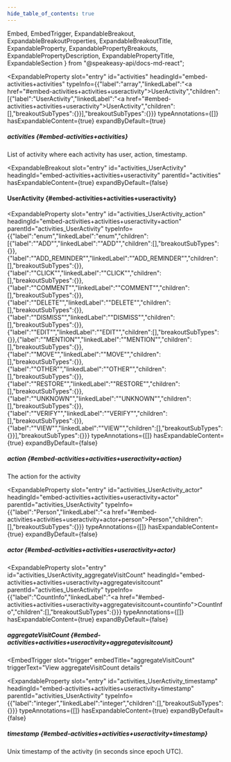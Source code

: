 ```yaml
---
hide_table_of_contents: true
---
```

  Embed,
  EmbedTrigger,
  ExpandableBreakout,
  ExpandableBreakoutProperties,
  ExpandableBreakoutTitle,
  ExpandableProperty,
  ExpandablePropertyBreakouts,
  ExpandablePropertyDescription,
  ExpandablePropertyTitle,
  ExpandableSection
} from "@speakeasy-api/docs-md-react";

<ExpandableSection>

<ExpandableProperty
  slot="entry"
  id="activities"
  headingId="embed-activities+activities"
  typeInfo={{"label":"array","linkedLabel":"<a href=\"#embed-activities+activities+useractivity\">UserActivity</a>","children":[{"label":"UserActivity","linkedLabel":"<a href=\"#embed-activities+activities+useractivity\">UserActivity</a>","children":[],"breakoutSubTypes":{}}],"breakoutSubTypes":{}}}
  typeAnnotations={[]}
  hasExpandableContent={true}
  expandByDefault={true}
>

<ExpandablePropertyTitle slot="title">

##### activities \{#embed-activities+activities\}

</ExpandablePropertyTitle>

<ExpandablePropertyDescription slot="description">

List of activity where each activity has user, action, timestamp.

</ExpandablePropertyDescription>

<ExpandablePropertyBreakouts slot="breakouts">

<ExpandableBreakout
  slot="entry"
  id="activities_UserActivity"
  headingId="embed-activities+activities+useractivity"
  parentId="activities"
  hasExpandableContent={true}
  expandByDefault={false}
>

<ExpandableBreakoutTitle slot="title">

#### UserActivity \{#embed-activities+activities+useractivity\}

</ExpandableBreakoutTitle>

<ExpandableBreakoutProperties slot="properties">

<ExpandableProperty
  slot="entry"
  id="activities_UserActivity_action"
  headingId="embed-activities+activities+useractivity+action"
  parentId="activities_UserActivity"
  typeInfo={{"label":"enum","linkedLabel":"enum","children":[{"label":"\"ADD\"","linkedLabel":"\"ADD\"","children":[],"breakoutSubTypes":{}},{"label":"\"ADD_REMINDER\"","linkedLabel":"\"ADD_REMINDER\"","children":[],"breakoutSubTypes":{}},{"label":"\"CLICK\"","linkedLabel":"\"CLICK\"","children":[],"breakoutSubTypes":{}},{"label":"\"COMMENT\"","linkedLabel":"\"COMMENT\"","children":[],"breakoutSubTypes":{}},{"label":"\"DELETE\"","linkedLabel":"\"DELETE\"","children":[],"breakoutSubTypes":{}},{"label":"\"DISMISS\"","linkedLabel":"\"DISMISS\"","children":[],"breakoutSubTypes":{}},{"label":"\"EDIT\"","linkedLabel":"\"EDIT\"","children":[],"breakoutSubTypes":{}},{"label":"\"MENTION\"","linkedLabel":"\"MENTION\"","children":[],"breakoutSubTypes":{}},{"label":"\"MOVE\"","linkedLabel":"\"MOVE\"","children":[],"breakoutSubTypes":{}},{"label":"\"OTHER\"","linkedLabel":"\"OTHER\"","children":[],"breakoutSubTypes":{}},{"label":"\"RESTORE\"","linkedLabel":"\"RESTORE\"","children":[],"breakoutSubTypes":{}},{"label":"\"UNKNOWN\"","linkedLabel":"\"UNKNOWN\"","children":[],"breakoutSubTypes":{}},{"label":"\"VERIFY\"","linkedLabel":"\"VERIFY\"","children":[],"breakoutSubTypes":{}},{"label":"\"VIEW\"","linkedLabel":"\"VIEW\"","children":[],"breakoutSubTypes":{}}],"breakoutSubTypes":{}}}
  typeAnnotations={[]}
  hasExpandableContent={true}
  expandByDefault={false}
>

<ExpandablePropertyTitle slot="title">

##### action \{#embed-activities+activities+useractivity+action\}

</ExpandablePropertyTitle>

<ExpandablePropertyDescription slot="description">

The action for the activity

</ExpandablePropertyDescription>

</ExpandableProperty>

<ExpandableProperty
  slot="entry"
  id="activities_UserActivity_actor"
  headingId="embed-activities+activities+useractivity+actor"
  parentId="activities_UserActivity"
  typeInfo={{"label":"Person","linkedLabel":"<a href=\"#embed-activities+activities+useractivity+actor+person\">Person</a>","children":[],"breakoutSubTypes":{}}}
  typeAnnotations={[]}
  hasExpandableContent={true}
  expandByDefault={false}
>

<ExpandablePropertyTitle slot="title">

##### actor \{#embed-activities+activities+useractivity+actor\}

</ExpandablePropertyTitle>

<Embed slot="embed">

<EmbedTrigger slot="trigger" embedTitle="actor" triggerText="View actor details">

<Embedactor />

</EmbedTrigger>

</Embed>

</ExpandableProperty>

<ExpandableProperty
  slot="entry"
  id="activities_UserActivity_aggregateVisitCount"
  headingId="embed-activities+activities+useractivity+aggregatevisitcount"
  parentId="activities_UserActivity"
  typeInfo={{"label":"CountInfo","linkedLabel":"<a href=\"#embed-activities+activities+useractivity+aggregatevisitcount+countinfo\">CountInfo</a>","children":[],"breakoutSubTypes":{}}}
  typeAnnotations={[]}
  hasExpandableContent={true}
  expandByDefault={false}
>

<ExpandablePropertyTitle slot="title">

##### aggregateVisitCount \{#embed-activities+activities+useractivity+aggregatevisitcount\}

</ExpandablePropertyTitle>

<Embed slot="embed">

<EmbedTrigger
  slot="trigger"
  embedTitle="aggregateVisitCount"
  triggerText="View aggregateVisitCount details"
>

<Embedaggregatevisitcount />

</EmbedTrigger>

</Embed>

</ExpandableProperty>

<ExpandableProperty
  slot="entry"
  id="activities_UserActivity_timestamp"
  headingId="embed-activities+activities+useractivity+timestamp"
  parentId="activities_UserActivity"
  typeInfo={{"label":"integer","linkedLabel":"integer","children":[],"breakoutSubTypes":{}}}
  typeAnnotations={[]}
  hasExpandableContent={true}
  expandByDefault={false}
>

<ExpandablePropertyTitle slot="title">

##### timestamp \{#embed-activities+activities+useractivity+timestamp\}

</ExpandablePropertyTitle>

<ExpandablePropertyDescription slot="description">

Unix timestamp of the activity (in seconds since epoch UTC).

</ExpandablePropertyDescription>

</ExpandableProperty>

</ExpandableBreakoutProperties>

</ExpandableBreakout>

</ExpandablePropertyBreakouts>

</ExpandableProperty>

</ExpandableSection>